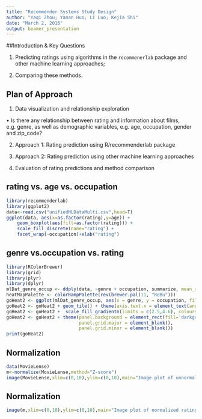 ```yaml
---
title: "Recommender Systems Study Design"
author: "Yaqi Zhou; Yanan Huo; Li Luo; Kejia Shi"
date: "March 2, 2016"
output: beamer_presentation
---
```


##Introduction & Key Questions

1. Predicting ratings using algorithms in the `recommenerlab` package and other machine learning approaches;

2. Comparing these methods.



## Plan of Approach

1) Data visualization and relationship exploration

• Is there any relationship between rating and information about films, e.g. genre, as well as demographic variables, e.g. age, occupation, gender and zip_code?

2) Approach 1: Rating prediction using R/recommenderlab package

3) Approach 2: Rating prediction using other machine learning approaches

4) Evaluation of rating predictions and method comparison




## rating vs. age vs. occupation

```r
library(recommenderlab)
library(ggplot2)
data<-read.csv("unifiedMLDataMulti.csv",head=T)
ggplot(data, aes(x=as.factor(rating),y=age)) +
    geom_boxplot(aes(fill=as.factor(rating))) +
    scale_fill_discrete(name="rating") +
    facet_wrap(~occupation)+xlab("rating")
```


## genre vs.occupation vs. rating

```r
library(RColorBrewer)
library(grid)
library(plyr)
library(dplyr)
mlDat_genre_occup <- ddply(data, ~genre + occupation, summarize, mean_rating = mean(rating))
heatMapPalette <- colorRampPalette(rev(brewer.pal(11, "RdBu")))
goHeat2 <- ggplot(mlDat_genre_occup, aes(x = genre, y = occupation, fill = mean_rating))
goHeat2 <- goHeat2 + geom_tile() + theme(axis.text.x = element_text(angle = 90, hjust = 1))
goHeat2 <- goHeat2 +  scale_fill_gradientn(limits = c(2.5,4.6), colours = heatMapPalette(100))
goHeat2 <- goHeat2 + theme(panel.background = element_rect(fill='darkgreen'), 
                           panel.grid.major = element_blank(), 
                           panel.grid.minor = element_blank())
print(goHeat2)
```

## Normalization

```r
data(MovieLense)
m<-normalize(MovieLense,method="Z-score")
image(MovieLense,xlim=c(0,10),ylim=c(0,10),main="Image plot of unnormalized rating")
```

## Normalization

```r
image(m,xlim=c(0,10),ylim=c(0,10),main="Image plot of normalized rating")
```
